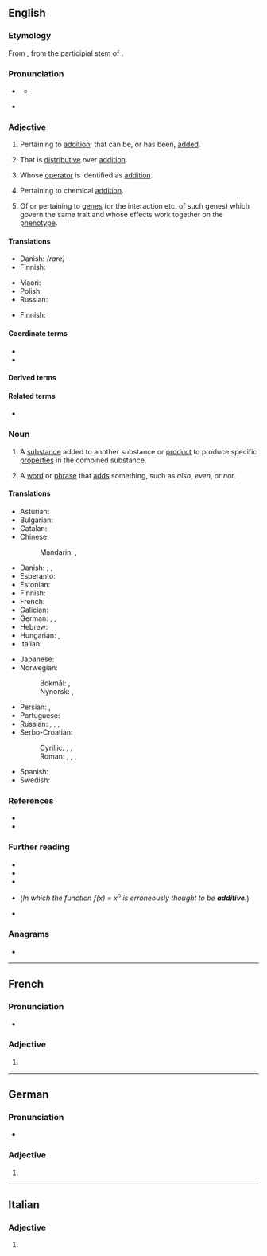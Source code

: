 {{also|Additive|additivé}}
==English==
{{wikipedia}}

===Etymology===
{{root|en|ine-pro|*deh₃-}}
From {{der|en|LL.|additivus}}, from the participial stem of {{der|en|la|addere||to add}}.

===Pronunciation===
* {{a|UK}} {{IPA|en|/ˈæ.dɪ.tɪv/}}
** {{audio|en|LL-Q1860 (eng)-Vealhurl-additive.wav|Audio (RP)}}
* {{a|US}} {{IPA|en|/ˈæ.də.tɪv/|[ˈæ.ɾə.tɪv]|[ˈæ.ɾə.ɾɪv]}}

===Adjective===
{{en-adj}}

# {{lb|en|mathematics}} Pertaining to [[addition]]; that can be, or has been, [[added]].
# {{lb|en|mathematics|of a [[function]], etc.}} That is [[distributive#English|distributive]] over [[addition]].
#: {{ux|en|Matrix multiplication is '''additive''', in that <math>M\vec v+M\vec w=M(\vec v+\vec w)</math>.}}
# {{lb|en|group theory|of a group, semigroup, etc.}} Whose [[operator]] is identified as [[addition]].
#: {{ux|en|It is natural to look at a finite cyclic group as an '''additive''' group.}}
# {{lb|en|chemistry}} Pertaining to chemical [[addition]].
# {{lb|en|genetics}} Of or pertaining to [[gene]]s (or the interaction etc. of such genes) which govern the same trait and whose effects work together on the [[phenotype]].

====Translations====
{{trans-top|math: that can be added}}
* Danish: {{t|da|additiv}} ''(rare)''
* Finnish: {{t+|fi|additiivinen}}
{{trans-mid}}
* Maori: {{t|mi|tāpiripiri }}
* Polish: {{t+|pl|addytywny}}
* Russian: {{t+|ru|аддити́вный}}
{{trans-bottom}}

{{trans-top|math: that is distriutive over addition}}
* Finnish: {{t+|fi|additiivinen}}
{{trans-mid}}
{{trans-bottom}}

====Coordinate terms====
* {{l|en|multiplicative}}
* {{l|en|subtractive}}

====Derived terms====
{{der3|en|additive color
|additive combinatorics
|additive manufacturing
|additive number theory
|additive operation
|countably additive
|food additive
|additive function
|additive group
|additive identity
|additive inverse
|overadditive
|underadditive
}}

====Related terms====
* {{l|en|additivity}}

===Noun===
{{en-noun}}

# A [[substance]] added to another substance or [[product]] to produce specific [[properties]] in the combined substance.
#: {{ux|en|Oil may be used as an '''additive''' in gasoline to improve the lubrication of a small engine.}}
# {{lb|en|grammar}} A [[word]] or [[phrase]] that [[add]]s something, such as ''also'', ''even'', or ''nor''.

====Translations====
{{trans-top|substance added to another substance to produce certain properties}}
* Asturian: {{t|ast|aditivu|m}}
* Bulgarian: {{t+|bg|доба́вка|f}}
* Catalan: {{t|ca|additiu|m}}
* Chinese:
*: Mandarin: {{t+|cmn|添加劑}}, {{t+|cmn|添加剂|tr=tiānjiājì}}
* Danish: {{t|da|tilsætning|c}}, {{t|da|tilsætningsstof|n}}, {{t|da|additiv|n}}
* Esperanto: {{t|eo|aldonaĵo}}
* Estonian: {{t|et|lisaaine}}
* Finnish: {{t+|fi|lisäaine}}
* French: {{t+|fr|additif|f}}
* Galician: {{t+|gl|aditivo|m}}
* German: {{t|de|Zusatzstoff|m}}, {{t+|de|Zusatz|m}}, {{t+|de|Additiv|n}}
* Hebrew: {{t+|he|תּוֹסָף|m|tr=tosaf}}
* Hungarian: {{t+|hu|adalék}}, {{t+|hu|adalékanyag}}
* Italian: {{t+|it|additivo|m}}
{{trans-mid}}
* Japanese: {{t|ja|添加剤|tr=てんかざい, tenkazai}}
* Norwegian:
*: Bokmål: {{t|nb|tilsetning|m|f}}, {{t|nb|tilsetningsstoff|n}}
*: Nynorsk: {{t|nn|tilsetning|f}}, {{t|nn|tilsetjingsstoff|n}}
* Persian: {{t|fa|ادیتیو|tr=aditiv}}, {{t+|fa|افزودنی}}
* Portuguese: {{t+|pt|aditivo|m}}
* Russian: {{t+|ru|присадка}}, {{t+|ru|доба́вка|f}}, {{t+|ru|добавле́ние|n}}, {{t+|ru|дополне́ние|n}}
* Serbo-Croatian:
*: Cyrillic: {{t|sh|дода́так|m}}, {{t|sh|при̑мјеса|f}}, {{t|sh|придодатак|m}}
*: Roman: {{t+|sh|dodátak|m}}, {{t+|sh|prȋmjesa|f}}, {{t|sh|pridodatak|m}}, {{t-check|sh|aditiv}}
* Spanish: {{t+|es|aditivo|m}}
* Swedish: {{t+|sv|tillsats|c}}
{{trans-bottom}}

===References===
* {{R:Webster 1913}}
* {{R:Century 1911}}

===Further reading===
* {{pedia|Additive genetic effects}}
* {{pedia|Additive polynomial}}
* {{pedia|Additive utility}}
* {{pedia|Freshman's dream}} (''In which the function ƒ(x) = x<sup>n</sup> is erroneously thought to be '''additive'''.'')
* {{pedia|Weakly additive}}

===Anagrams===
* {{anagrams|en|a=addeiitv|davidite}}

----

==French==

===Pronunciation===
* {{audio|fr|LL-Q150 (fra)-DenisdeShawi-additive.wav|Audio (CAN)}}

===Adjective===
{{head|fr|adjective form}}

# {{feminine singular of|fr|additif}}

----

==German==

===Pronunciation===
* {{audio|de|De-additive.ogg|Audio}}

===Adjective===
{{head|de|adjective form}}

# {{de-adj form of|additiv}}

----

==Italian==

===Adjective===
{{head|it|adjective form}}

# {{feminine plural of|it|additivo}}